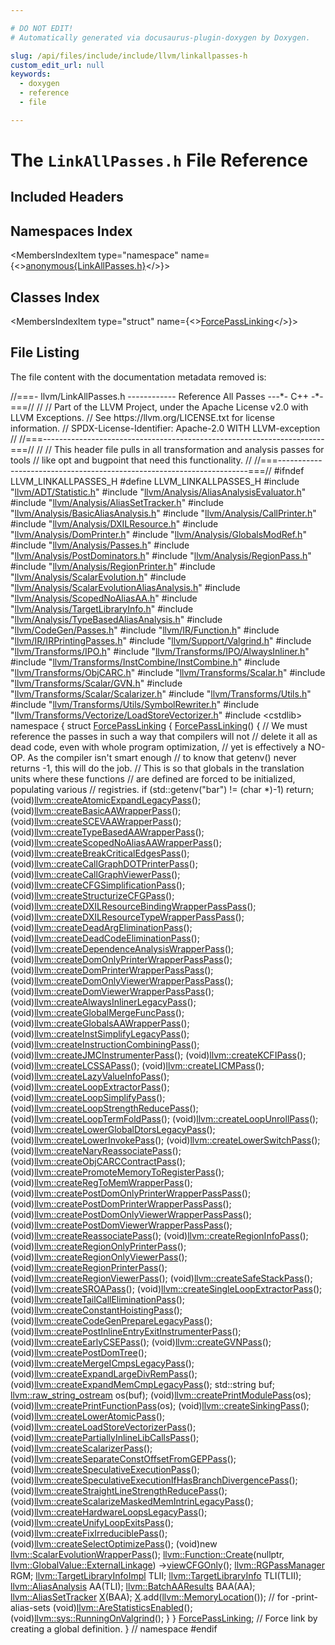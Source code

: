 ```yaml
---

# DO NOT EDIT!
# Automatically generated via docusaurus-plugin-doxygen by Doxygen.

slug: /api/files/include/include/llvm/linkallpasses-h
custom_edit_url: null
keywords:
  - doxygen
  - reference
  - file

---
```





# The `LinkAllPasses.h` File Reference

<DoxygenPage pluginConfig={pluginConfig}>



## Included Headers

<IncludesList>
<IncludesListItem
  filePath="llvm/ADT/Statistic.h"
  permalink="/docs/api/files/include/include/llvm/include/llvm/adt/statistic-h"
  isLocal="true" />
<IncludesListItem
  filePath="llvm/Analysis/AliasAnalysisEvaluator.h"
  permalink="/docs/api/files/include/include/llvm/include/llvm/analysis/aliasanalysisevaluator-h"
  isLocal="true" />
<IncludesListItem
  filePath="llvm/Analysis/AliasSetTracker.h"
  permalink="/docs/api/files/include/include/llvm/include/llvm/analysis/aliassettracker-h"
  isLocal="true" />
<IncludesListItem
  filePath="llvm/Analysis/BasicAliasAnalysis.h"
  permalink="/docs/api/files/include/include/llvm/include/llvm/analysis/basicaliasanalysis-h"
  isLocal="true" />
<IncludesListItem
  filePath="llvm/Analysis/CallPrinter.h"
  permalink="/docs/api/files/include/include/llvm/include/llvm/analysis/callprinter-h"
  isLocal="true" />
<IncludesListItem
  filePath="llvm/Analysis/DXILResource.h"
  permalink="/docs/api/files/include/include/llvm/include/llvm/analysis/dxilresource-h"
  isLocal="true" />
<IncludesListItem
  filePath="llvm/Analysis/DomPrinter.h"
  permalink="/docs/api/files/include/include/llvm/include/llvm/analysis/domprinter-h"
  isLocal="true" />
<IncludesListItem
  filePath="llvm/Analysis/GlobalsModRef.h"
  permalink="/docs/api/files/include/include/llvm/include/llvm/analysis/globalsmodref-h"
  isLocal="true" />
<IncludesListItem
  filePath="llvm/Analysis/Passes.h"
  permalink="/docs/api/files/include/include/llvm/include/llvm/analysis/passes-h"
  isLocal="true" />
<IncludesListItem
  filePath="llvm/Analysis/PostDominators.h"
  permalink="/docs/api/files/include/include/llvm/include/llvm/analysis/postdominators-h"
  isLocal="true" />
<IncludesListItem
  filePath="llvm/Analysis/RegionPass.h"
  permalink="/docs/api/files/include/include/llvm/include/llvm/analysis/regionpass-h"
  isLocal="true" />
<IncludesListItem
  filePath="llvm/Analysis/RegionPrinter.h"
  permalink="/docs/api/files/include/include/llvm/include/llvm/analysis/regionprinter-h"
  isLocal="true" />
<IncludesListItem
  filePath="llvm/Analysis/ScalarEvolution.h"
  permalink="/docs/api/files/include/include/llvm/include/llvm/analysis/scalarevolution-h"
  isLocal="true" />
<IncludesListItem
  filePath="llvm/Analysis/ScalarEvolutionAliasAnalysis.h"
  permalink="/docs/api/files/include/include/llvm/include/llvm/analysis/scalarevolutionaliasanalysis-h"
  isLocal="true" />
<IncludesListItem
  filePath="llvm/Analysis/ScopedNoAliasAA.h"
  permalink="/docs/api/files/include/include/llvm/include/llvm/analysis/scopednoaliasaa-h"
  isLocal="true" />
<IncludesListItem
  filePath="llvm/Analysis/TargetLibraryInfo.h"
  permalink="/docs/api/files/include/include/llvm/include/llvm/analysis/targetlibraryinfo-h"
  isLocal="true" />
<IncludesListItem
  filePath="llvm/Analysis/TypeBasedAliasAnalysis.h"
  permalink="/docs/api/files/include/include/llvm/include/llvm/analysis/typebasedaliasanalysis-h"
  isLocal="true" />
<IncludesListItem
  filePath="llvm/CodeGen/Passes.h"
  permalink="/docs/api/files/include/include/llvm/include/llvm/codegen/passes-h"
  isLocal="true" />
<IncludesListItem
  filePath="llvm/IR/Function.h"
  permalink="/docs/api/files/include/include/llvm/include/llvm/ir/function-h"
  isLocal="true" />
<IncludesListItem
  filePath="llvm/IR/IRPrintingPasses.h"
  permalink="/docs/api/files/include/include/llvm/include/llvm/ir/irprintingpasses-h"
  isLocal="true" />
<IncludesListItem
  filePath="llvm/Support/Valgrind.h"
  permalink="/docs/api/files/include/include/llvm/include/llvm/support/valgrind-h"
  isLocal="true" />
<IncludesListItem
  filePath="llvm/Transforms/IPO.h"
  permalink="/docs/api/files/include/include/llvm/include/llvm/transforms/ipo-h"
  isLocal="true" />
<IncludesListItem
  filePath="llvm/Transforms/IPO/AlwaysInliner.h"
  permalink="/docs/api/files/include/include/llvm/include/llvm/transforms/include/llvm/transforms/ipo/alwaysinliner-h"
  isLocal="true" />
<IncludesListItem
  filePath="llvm/Transforms/InstCombine/InstCombine.h"
  permalink="/docs/api/files/include/include/llvm/include/llvm/transforms/include/llvm/transforms/instcombine/instcombine-h"
  isLocal="true" />
<IncludesListItem
  filePath="llvm/Transforms/ObjCARC.h"
  permalink="/docs/api/files/include/include/llvm/include/llvm/transforms/objcarc-h"
  isLocal="true" />
<IncludesListItem
  filePath="llvm/Transforms/Scalar.h"
  permalink="/docs/api/files/include/include/llvm/include/llvm/transforms/scalar-h"
  isLocal="true" />
<IncludesListItem
  filePath="llvm/Transforms/Scalar/GVN.h"
  permalink="/docs/api/files/include/include/llvm/include/llvm/transforms/include/llvm/transforms/scalar/gvn-h"
  isLocal="true" />
<IncludesListItem
  filePath="llvm/Transforms/Scalar/Scalarizer.h"
  permalink="/docs/api/files/include/include/llvm/include/llvm/transforms/include/llvm/transforms/scalar/scalarizer-h"
  isLocal="true" />
<IncludesListItem
  filePath="llvm/Transforms/Utils.h"
  permalink="/docs/api/files/include/include/llvm/include/llvm/transforms/utils-h"
  isLocal="true" />
<IncludesListItem
  filePath="llvm/Transforms/Utils/SymbolRewriter.h"
  permalink="/docs/api/files/include/include/llvm/include/llvm/transforms/include/llvm/transforms/utils/symbolrewriter-h"
  isLocal="true" />
<IncludesListItem
  filePath="llvm/Transforms/Vectorize/LoadStoreVectorizer.h"
  permalink="/docs/api/files/include/include/llvm/include/llvm/transforms/include/llvm/transforms/vectorize/loadstorevectorizer-h"
  isLocal="true" />
<IncludesListItem
  filePath="cstdlib"
  permalink=""
  isLocal="false" />
</IncludesList>

## Namespaces Index

<MembersIndex>

<MembersIndexItem
  type="namespace"
  name={<><a href="/docs/api/namespaces/anonymous-linkallpasses-h-">anonymous&#123;LinkAllPasses.h&#125;</a></>}>
</MembersIndexItem>

</MembersIndex>

## Classes Index

<MembersIndex>

<MembersIndexItem
  type="struct"
  name={<><a href="/docs/api/structs/anonymous-namespace-linkallpasses-h-/forcepasslinking">ForcePassLinking</a></>}>
</MembersIndexItem>

</MembersIndex>


## File Listing

The file content with the documentation metadata removed is:

<ProgramListing>

<Link id="l00001" /><CodeLine lineNumber="1"><span class="doxyHighlightComment">//===- llvm/LinkAllPasses.h ------------ Reference All Passes ---&#42;- C++ -&#42;-===//</span></CodeLine>
<Link id="l00002" /><CodeLine lineNumber="2"><span class="doxyHighlightComment">//</span></CodeLine>
<Link id="l00003" /><CodeLine lineNumber="3"><span class="doxyHighlightComment">// Part of the LLVM Project, under the Apache License v2.0 with LLVM Exceptions.</span></CodeLine>
<Link id="l00004" /><CodeLine lineNumber="4"><span class="doxyHighlightComment">// See https://llvm.org/LICENSE.txt for license information.</span></CodeLine>
<Link id="l00005" /><CodeLine lineNumber="5"><span class="doxyHighlightComment">// SPDX-License-Identifier: Apache-2.0 WITH LLVM-exception</span></CodeLine>
<Link id="l00006" /><CodeLine lineNumber="6"><span class="doxyHighlightComment">//</span></CodeLine>
<Link id="l00007" /><CodeLine lineNumber="7"><span class="doxyHighlightComment">//===----------------------------------------------------------------------===//</span></CodeLine>
<Link id="l00008" /><CodeLine lineNumber="8"><span class="doxyHighlightComment">//</span></CodeLine>
<Link id="l00009" /><CodeLine lineNumber="9"><span class="doxyHighlightComment">// This header file pulls in all transformation and analysis passes for tools</span></CodeLine>
<Link id="l00010" /><CodeLine lineNumber="10"><span class="doxyHighlightComment">// like opt and bugpoint that need this functionality.</span></CodeLine>
<Link id="l00011" /><CodeLine lineNumber="11"><span class="doxyHighlightComment">//</span></CodeLine>
<Link id="l00012" /><CodeLine lineNumber="12"><span class="doxyHighlightComment">//===----------------------------------------------------------------------===//</span></CodeLine>
<Link id="l00013" /><CodeLine lineNumber="13"></CodeLine>
<Link id="l00014" /><CodeLine lineNumber="14"><span class="doxyHighlightPreprocessor">#ifndef LLVM&#95;LINKALLPASSES&#95;H</span></CodeLine>
<Link id="l00015" /><CodeLine lineNumber="15"><span class="doxyHighlightPreprocessor">#define LLVM&#95;LINKALLPASSES&#95;H</span></CodeLine>
<Link id="l00016" /><CodeLine lineNumber="16"></CodeLine>
<Link id="l00017" /><CodeLine lineNumber="17"><span class="doxyHighlightPreprocessor">#include &quot;<a href="/docs/api/files/include/include/llvm/include/llvm/adt/statistic-h">llvm/ADT/Statistic.h</a>&quot;</span></CodeLine>
<Link id="l00018" /><CodeLine lineNumber="18"><span class="doxyHighlightPreprocessor">#include &quot;<a href="/docs/api/files/include/include/llvm/include/llvm/analysis/aliasanalysisevaluator-h">llvm/Analysis/AliasAnalysisEvaluator.h</a>&quot;</span></CodeLine>
<Link id="l00019" /><CodeLine lineNumber="19"><span class="doxyHighlightPreprocessor">#include &quot;<a href="/docs/api/files/include/include/llvm/include/llvm/analysis/aliassettracker-h">llvm/Analysis/AliasSetTracker.h</a>&quot;</span></CodeLine>
<Link id="l00020" /><CodeLine lineNumber="20"><span class="doxyHighlightPreprocessor">#include &quot;<a href="/docs/api/files/include/include/llvm/include/llvm/analysis/basicaliasanalysis-h">llvm/Analysis/BasicAliasAnalysis.h</a>&quot;</span></CodeLine>
<Link id="l00021" /><CodeLine lineNumber="21"><span class="doxyHighlightPreprocessor">#include &quot;<a href="/docs/api/files/include/include/llvm/include/llvm/analysis/callprinter-h">llvm/Analysis/CallPrinter.h</a>&quot;</span></CodeLine>
<Link id="l00022" /><CodeLine lineNumber="22"><span class="doxyHighlightPreprocessor">#include &quot;<a href="/docs/api/files/include/include/llvm/include/llvm/analysis/dxilresource-h">llvm/Analysis/DXILResource.h</a>&quot;</span></CodeLine>
<Link id="l00023" /><CodeLine lineNumber="23"><span class="doxyHighlightPreprocessor">#include &quot;<a href="/docs/api/files/include/include/llvm/include/llvm/analysis/domprinter-h">llvm/Analysis/DomPrinter.h</a>&quot;</span></CodeLine>
<Link id="l00024" /><CodeLine lineNumber="24"><span class="doxyHighlightPreprocessor">#include &quot;<a href="/docs/api/files/include/include/llvm/include/llvm/analysis/globalsmodref-h">llvm/Analysis/GlobalsModRef.h</a>&quot;</span></CodeLine>
<Link id="l00025" /><CodeLine lineNumber="25"><span class="doxyHighlightPreprocessor">#include &quot;<a href="/docs/api/files/include/include/llvm/include/llvm/analysis/passes-h">llvm/Analysis/Passes.h</a>&quot;</span></CodeLine>
<Link id="l00026" /><CodeLine lineNumber="26"><span class="doxyHighlightPreprocessor">#include &quot;<a href="/docs/api/files/include/include/llvm/include/llvm/analysis/postdominators-h">llvm/Analysis/PostDominators.h</a>&quot;</span></CodeLine>
<Link id="l00027" /><CodeLine lineNumber="27"><span class="doxyHighlightPreprocessor">#include &quot;<a href="/docs/api/files/include/include/llvm/include/llvm/analysis/regionpass-h">llvm/Analysis/RegionPass.h</a>&quot;</span></CodeLine>
<Link id="l00028" /><CodeLine lineNumber="28"><span class="doxyHighlightPreprocessor">#include &quot;<a href="/docs/api/files/include/include/llvm/include/llvm/analysis/regionprinter-h">llvm/Analysis/RegionPrinter.h</a>&quot;</span></CodeLine>
<Link id="l00029" /><CodeLine lineNumber="29"><span class="doxyHighlightPreprocessor">#include &quot;<a href="/docs/api/files/include/include/llvm/include/llvm/analysis/scalarevolution-h">llvm/Analysis/ScalarEvolution.h</a>&quot;</span></CodeLine>
<Link id="l00030" /><CodeLine lineNumber="30"><span class="doxyHighlightPreprocessor">#include &quot;<a href="/docs/api/files/include/include/llvm/include/llvm/analysis/scalarevolutionaliasanalysis-h">llvm/Analysis/ScalarEvolutionAliasAnalysis.h</a>&quot;</span></CodeLine>
<Link id="l00031" /><CodeLine lineNumber="31"><span class="doxyHighlightPreprocessor">#include &quot;<a href="/docs/api/files/include/include/llvm/include/llvm/analysis/scopednoaliasaa-h">llvm/Analysis/ScopedNoAliasAA.h</a>&quot;</span></CodeLine>
<Link id="l00032" /><CodeLine lineNumber="32"><span class="doxyHighlightPreprocessor">#include &quot;<a href="/docs/api/files/include/include/llvm/include/llvm/analysis/targetlibraryinfo-h">llvm/Analysis/TargetLibraryInfo.h</a>&quot;</span></CodeLine>
<Link id="l00033" /><CodeLine lineNumber="33"><span class="doxyHighlightPreprocessor">#include &quot;<a href="/docs/api/files/include/include/llvm/include/llvm/analysis/typebasedaliasanalysis-h">llvm/Analysis/TypeBasedAliasAnalysis.h</a>&quot;</span></CodeLine>
<Link id="l00034" /><CodeLine lineNumber="34"><span class="doxyHighlightPreprocessor">#include &quot;<a href="/docs/api/files/include/include/llvm/include/llvm/codegen/passes-h">llvm/CodeGen/Passes.h</a>&quot;</span></CodeLine>
<Link id="l00035" /><CodeLine lineNumber="35"><span class="doxyHighlightPreprocessor">#include &quot;<a href="/docs/api/files/include/include/llvm/include/llvm/ir/function-h">llvm/IR/Function.h</a>&quot;</span></CodeLine>
<Link id="l00036" /><CodeLine lineNumber="36"><span class="doxyHighlightPreprocessor">#include &quot;<a href="/docs/api/files/include/include/llvm/include/llvm/ir/irprintingpasses-h">llvm/IR/IRPrintingPasses.h</a>&quot;</span></CodeLine>
<Link id="l00037" /><CodeLine lineNumber="37"><span class="doxyHighlightPreprocessor">#include &quot;<a href="/docs/api/files/include/include/llvm/include/llvm/support/valgrind-h">llvm/Support/Valgrind.h</a>&quot;</span></CodeLine>
<Link id="l00038" /><CodeLine lineNumber="38"><span class="doxyHighlightPreprocessor">#include &quot;<a href="/docs/api/files/include/include/llvm/include/llvm/transforms/ipo-h">llvm/Transforms/IPO.h</a>&quot;</span></CodeLine>
<Link id="l00039" /><CodeLine lineNumber="39"><span class="doxyHighlightPreprocessor">#include &quot;<a href="/docs/api/files/include/include/llvm/include/llvm/transforms/include/llvm/transforms/ipo/alwaysinliner-h">llvm/Transforms/IPO/AlwaysInliner.h</a>&quot;</span></CodeLine>
<Link id="l00040" /><CodeLine lineNumber="40"><span class="doxyHighlightPreprocessor">#include &quot;<a href="/docs/api/files/include/include/llvm/include/llvm/transforms/include/llvm/transforms/instcombine/instcombine-h">llvm/Transforms/InstCombine/InstCombine.h</a>&quot;</span></CodeLine>
<Link id="l00041" /><CodeLine lineNumber="41"><span class="doxyHighlightPreprocessor">#include &quot;<a href="/docs/api/files/include/include/llvm/include/llvm/transforms/objcarc-h">llvm/Transforms/ObjCARC.h</a>&quot;</span></CodeLine>
<Link id="l00042" /><CodeLine lineNumber="42"><span class="doxyHighlightPreprocessor">#include &quot;<a href="/docs/api/files/include/include/llvm/include/llvm/transforms/scalar-h">llvm/Transforms/Scalar.h</a>&quot;</span></CodeLine>
<Link id="l00043" /><CodeLine lineNumber="43"><span class="doxyHighlightPreprocessor">#include &quot;<a href="/docs/api/files/include/include/llvm/include/llvm/transforms/include/llvm/transforms/scalar/gvn-h">llvm/Transforms/Scalar/GVN.h</a>&quot;</span></CodeLine>
<Link id="l00044" /><CodeLine lineNumber="44"><span class="doxyHighlightPreprocessor">#include &quot;<a href="/docs/api/files/include/include/llvm/include/llvm/transforms/include/llvm/transforms/scalar/scalarizer-h">llvm/Transforms/Scalar/Scalarizer.h</a>&quot;</span></CodeLine>
<Link id="l00045" /><CodeLine lineNumber="45"><span class="doxyHighlightPreprocessor">#include &quot;<a href="/docs/api/files/include/include/llvm/include/llvm/transforms/utils-h">llvm/Transforms/Utils.h</a>&quot;</span></CodeLine>
<Link id="l00046" /><CodeLine lineNumber="46"><span class="doxyHighlightPreprocessor">#include &quot;<a href="/docs/api/files/include/include/llvm/include/llvm/transforms/include/llvm/transforms/utils/symbolrewriter-h">llvm/Transforms/Utils/SymbolRewriter.h</a>&quot;</span></CodeLine>
<Link id="l00047" /><CodeLine lineNumber="47"><span class="doxyHighlightPreprocessor">#include &quot;<a href="/docs/api/files/include/include/llvm/include/llvm/transforms/include/llvm/transforms/vectorize/loadstorevectorizer-h">llvm/Transforms/Vectorize/LoadStoreVectorizer.h</a>&quot;</span></CodeLine>
<Link id="l00048" /><CodeLine lineNumber="48"><span class="doxyHighlightPreprocessor">#include &lt;cstdlib&gt;</span></CodeLine>
<Link id="l00049" /><CodeLine lineNumber="49"></CodeLine>
<Link id="l00050" /><CodeLine lineNumber="50" lineLink="/docs/api/namespaces/anonymous-linkallpasses-h-"><span class="doxyHighlightKeyword">namespace </span><span class="doxyHighlight">&#123;</span></CodeLine>
<Link id="l00051" /><CodeLine lineNumber="51" lineLink="/docs/api/structs/anonymous-namespace-linkallpasses-h-/forcepasslinking"><span class="doxyHighlightKeyword">struct </span><span class="doxyHighlight"><a href="/docs/api/structs/anonymous-namespace-linkallpasses-h-/forcepasslinking/#aca44adfcab3498802a1f54c6c5e42086">ForcePassLinking</a> &#123;</span></CodeLine>
<Link id="l00052" /><CodeLine lineNumber="52" lineLink="/docs/api/structs/anonymous-namespace-linkallpasses-h-/forcepasslinking/#aca44adfcab3498802a1f54c6c5e42086"><span class="doxyHighlight">  <a href="/docs/api/structs/anonymous-namespace-linkallpasses-h-/forcepasslinking/#aca44adfcab3498802a1f54c6c5e42086">ForcePassLinking</a>() &#123;</span></CodeLine>
<Link id="l00053" /><CodeLine lineNumber="53"><span class="doxyHighlight">    </span><span class="doxyHighlightComment">// We must reference the passes in such a way that compilers will not</span></CodeLine>
<Link id="l00054" /><CodeLine lineNumber="54"><span class="doxyHighlight">    </span><span class="doxyHighlightComment">// delete it all as dead code, even with whole program optimization,</span></CodeLine>
<Link id="l00055" /><CodeLine lineNumber="55"><span class="doxyHighlight">    </span><span class="doxyHighlightComment">// yet is effectively a NO-OP. As the compiler isn&#39;t smart enough</span></CodeLine>
<Link id="l00056" /><CodeLine lineNumber="56"><span class="doxyHighlight">    </span><span class="doxyHighlightComment">// to know that getenv() never returns -1, this will do the job.</span></CodeLine>
<Link id="l00057" /><CodeLine lineNumber="57"><span class="doxyHighlight">    </span><span class="doxyHighlightComment">// This is so that globals in the translation units where these functions</span></CodeLine>
<Link id="l00058" /><CodeLine lineNumber="58"><span class="doxyHighlight">    </span><span class="doxyHighlightComment">// are defined are forced to be initialized, populating various</span></CodeLine>
<Link id="l00059" /><CodeLine lineNumber="59"><span class="doxyHighlight">    </span><span class="doxyHighlightComment">// registries.</span></CodeLine>
<Link id="l00060" /><CodeLine lineNumber="60"><span class="doxyHighlight">    </span><span class="doxyHighlightKeywordFlow">if</span><span class="doxyHighlight"> (std::getenv(</span><span class="doxyHighlightStringLiteral">&quot;bar&quot;</span><span class="doxyHighlight">) != (</span><span class="doxyHighlightKeywordType">char</span><span class="doxyHighlight"> &#42;)-1)</span></CodeLine>
<Link id="l00061" /><CodeLine lineNumber="61"><span class="doxyHighlight">      </span><span class="doxyHighlightKeywordFlow">return</span><span class="doxyHighlight">;</span></CodeLine>
<Link id="l00062" /><CodeLine lineNumber="62"></CodeLine>
<Link id="l00063" /><CodeLine lineNumber="63"><span class="doxyHighlight">    (void)<a href="/docs/api/namespaces/llvm/#adebabb5e491a19ce4466a326d41641e0">llvm::createAtomicExpandLegacyPass</a>();</span></CodeLine>
<Link id="l00064" /><CodeLine lineNumber="64"><span class="doxyHighlight">    (void)<a href="/docs/api/namespaces/llvm/#a8ac0dc169cece30cf84ec09d95236348">llvm::createBasicAAWrapperPass</a>();</span></CodeLine>
<Link id="l00065" /><CodeLine lineNumber="65"><span class="doxyHighlight">    (void)<a href="/docs/api/namespaces/llvm/#a3b19789ad98a02179d0a0acf82cf6ccf">llvm::createSCEVAAWrapperPass</a>();</span></CodeLine>
<Link id="l00066" /><CodeLine lineNumber="66"><span class="doxyHighlight">    (void)<a href="/docs/api/namespaces/llvm/#aa94cfa764a88e41945fd03a252741cd3">llvm::createTypeBasedAAWrapperPass</a>();</span></CodeLine>
<Link id="l00067" /><CodeLine lineNumber="67"><span class="doxyHighlight">    (void)<a href="/docs/api/namespaces/llvm/#a6f547c74498ba5b3197c7d7f6785c80c">llvm::createScopedNoAliasAAWrapperPass</a>();</span></CodeLine>
<Link id="l00068" /><CodeLine lineNumber="68"><span class="doxyHighlight">    (void)<a href="/docs/api/namespaces/llvm/#adf739c5fbb455d7081795a0d48aca215">llvm::createBreakCriticalEdgesPass</a>();</span></CodeLine>
<Link id="l00069" /><CodeLine lineNumber="69"><span class="doxyHighlight">    (void)<a href="/docs/api/namespaces/llvm/#a071f5bb94f68cfb2f2ebaa1cb9c5dac5">llvm::createCallGraphDOTPrinterPass</a>();</span></CodeLine>
<Link id="l00070" /><CodeLine lineNumber="70"><span class="doxyHighlight">    (void)<a href="/docs/api/namespaces/llvm/#a6e52e6bfac1b18bf34d27cb19a1c4ce6">llvm::createCallGraphViewerPass</a>();</span></CodeLine>
<Link id="l00071" /><CodeLine lineNumber="71"><span class="doxyHighlight">    (void)<a href="/docs/api/namespaces/llvm/#a08b0db116677d9d685f7a07e73a914af">llvm::createCFGSimplificationPass</a>();</span></CodeLine>
<Link id="l00072" /><CodeLine lineNumber="72"><span class="doxyHighlight">    (void)<a href="/docs/api/namespaces/llvm/#a4fb815c8f9920e07c3ab6bfc0e144658">llvm::createStructurizeCFGPass</a>();</span></CodeLine>
<Link id="l00073" /><CodeLine lineNumber="73"><span class="doxyHighlight">    (void)<a href="/docs/api/namespaces/llvm/#afa5839a07a5aec67d7d654bb61bd4291">llvm::createDXILResourceBindingWrapperPassPass</a>();</span></CodeLine>
<Link id="l00074" /><CodeLine lineNumber="74"><span class="doxyHighlight">    (void)<a href="/docs/api/namespaces/llvm/#a3a8049312d6446f444f9c92a54b84e89">llvm::createDXILResourceTypeWrapperPassPass</a>();</span></CodeLine>
<Link id="l00075" /><CodeLine lineNumber="75"><span class="doxyHighlight">    (void)<a href="/docs/api/namespaces/llvm/#a1bb2827b76efbc900d2b5e2bd5a5487b">llvm::createDeadArgEliminationPass</a>();</span></CodeLine>
<Link id="l00076" /><CodeLine lineNumber="76"><span class="doxyHighlight">    (void)<a href="/docs/api/namespaces/llvm/#a2b274400ee4dddce0e8c2e3056fcef20">llvm::createDeadCodeEliminationPass</a>();</span></CodeLine>
<Link id="l00077" /><CodeLine lineNumber="77"><span class="doxyHighlight">    (void)<a href="/docs/api/namespaces/llvm/#af8d583b37a26b9534f4fce0ecc25f981">llvm::createDependenceAnalysisWrapperPass</a>();</span></CodeLine>
<Link id="l00078" /><CodeLine lineNumber="78"><span class="doxyHighlight">    (void)<a href="/docs/api/namespaces/llvm/#a00522461a5f18d625af630afbed23677">llvm::createDomOnlyPrinterWrapperPassPass</a>();</span></CodeLine>
<Link id="l00079" /><CodeLine lineNumber="79"><span class="doxyHighlight">    (void)<a href="/docs/api/namespaces/llvm/#ae6d8e6a6d9e45f2d0a9ba52c7425dc10">llvm::createDomPrinterWrapperPassPass</a>();</span></CodeLine>
<Link id="l00080" /><CodeLine lineNumber="80"><span class="doxyHighlight">    (void)<a href="/docs/api/namespaces/llvm/#ab09c9f4fcc6a6b9330eb2469346a8293">llvm::createDomOnlyViewerWrapperPassPass</a>();</span></CodeLine>
<Link id="l00081" /><CodeLine lineNumber="81"><span class="doxyHighlight">    (void)<a href="/docs/api/namespaces/llvm/#aeb235fe0ae436d602c3ea0a20c04485f">llvm::createDomViewerWrapperPassPass</a>();</span></CodeLine>
<Link id="l00082" /><CodeLine lineNumber="82"><span class="doxyHighlight">    (void)<a href="/docs/api/namespaces/llvm/#a94d3df6f4a85e6d7f734d1ea79c6f549">llvm::createAlwaysInlinerLegacyPass</a>();</span></CodeLine>
<Link id="l00083" /><CodeLine lineNumber="83"><span class="doxyHighlight">    (void)<a href="/docs/api/namespaces/llvm/#a1db87a3c60c3702169b5423983a6ffee">llvm::createGlobalMergeFuncPass</a>();</span></CodeLine>
<Link id="l00084" /><CodeLine lineNumber="84"><span class="doxyHighlight">    (void)<a href="/docs/api/namespaces/llvm/#a6bb9bb3d65eb0c69741a0caf0a581228">llvm::createGlobalsAAWrapperPass</a>();</span></CodeLine>
<Link id="l00085" /><CodeLine lineNumber="85"><span class="doxyHighlight">    (void)<a href="/docs/api/namespaces/llvm/#afb65f938406d0b71e233fa1a0d343838">llvm::createInstSimplifyLegacyPass</a>();</span></CodeLine>
<Link id="l00086" /><CodeLine lineNumber="86"><span class="doxyHighlight">    (void)<a href="/docs/api/namespaces/llvm/#a195c85317ba5f5262812d33289c7a2b3">llvm::createInstructionCombiningPass</a>();</span></CodeLine>
<Link id="l00087" /><CodeLine lineNumber="87"><span class="doxyHighlight">    (void)<a href="/docs/api/namespaces/llvm/#a5ff6249a4edaaa88c875acff3e8a44ff">llvm::createJMCInstrumenterPass</a>();</span></CodeLine>
<Link id="l00088" /><CodeLine lineNumber="88"><span class="doxyHighlight">    (void)<a href="/docs/api/namespaces/llvm/#a7647f86ce7db39f6024e16d41a1650ed">llvm::createKCFIPass</a>();</span></CodeLine>
<Link id="l00089" /><CodeLine lineNumber="89"><span class="doxyHighlight">    (void)<a href="/docs/api/namespaces/llvm/#a0e50ae453760e391510b61c73a9c9a59">llvm::createLCSSAPass</a>();</span></CodeLine>
<Link id="l00090" /><CodeLine lineNumber="90"><span class="doxyHighlight">    (void)<a href="/docs/api/namespaces/llvm/#a52fe42f45635485443c10aa9de4e7825">llvm::createLICMPass</a>();</span></CodeLine>
<Link id="l00091" /><CodeLine lineNumber="91"><span class="doxyHighlight">    (void)<a href="/docs/api/namespaces/llvm/#a58e4f6b6501f820ea77f199db3c4a8f7">llvm::createLazyValueInfoPass</a>();</span></CodeLine>
<Link id="l00092" /><CodeLine lineNumber="92"><span class="doxyHighlight">    (void)<a href="/docs/api/namespaces/llvm/#a7e40163bd082d49b8c375b3b4dde1e5f">llvm::createLoopExtractorPass</a>();</span></CodeLine>
<Link id="l00093" /><CodeLine lineNumber="93"><span class="doxyHighlight">    (void)<a href="/docs/api/namespaces/llvm/#aeb7682c55116e253e95fcd05564a3c3b">llvm::createLoopSimplifyPass</a>();</span></CodeLine>
<Link id="l00094" /><CodeLine lineNumber="94"><span class="doxyHighlight">    (void)<a href="/docs/api/namespaces/llvm/#ab5e38bfb20e37867b8f1c51c75a38a0a">llvm::createLoopStrengthReducePass</a>();</span></CodeLine>
<Link id="l00095" /><CodeLine lineNumber="95"><span class="doxyHighlight">    (void)<a href="/docs/api/namespaces/llvm/#a4cef8b6434346ea581298e723cf81d76">llvm::createLoopTermFoldPass</a>();</span></CodeLine>
<Link id="l00096" /><CodeLine lineNumber="96"><span class="doxyHighlight">    (void)<a href="/docs/api/namespaces/llvm/#a5661ae57c57732f7f570b4a03f241e33">llvm::createLoopUnrollPass</a>();</span></CodeLine>
<Link id="l00097" /><CodeLine lineNumber="97"><span class="doxyHighlight">    (void)<a href="/docs/api/namespaces/llvm/#a72bec3f3cf93a5fed57e2de639a2c58e">llvm::createLowerGlobalDtorsLegacyPass</a>();</span></CodeLine>
<Link id="l00098" /><CodeLine lineNumber="98"><span class="doxyHighlight">    (void)<a href="/docs/api/namespaces/llvm/#a73866a00fb633fea123b83d0dec2c073">llvm::createLowerInvokePass</a>();</span></CodeLine>
<Link id="l00099" /><CodeLine lineNumber="99"><span class="doxyHighlight">    (void)<a href="/docs/api/namespaces/llvm/#aca2878b6eed339f5ef7c6b983849f405">llvm::createLowerSwitchPass</a>();</span></CodeLine>
<Link id="l00100" /><CodeLine lineNumber="100"><span class="doxyHighlight">    (void)<a href="/docs/api/namespaces/llvm/#a3cb6969a73ff0eafb38cd7a4eb892c2a">llvm::createNaryReassociatePass</a>();</span></CodeLine>
<Link id="l00101" /><CodeLine lineNumber="101"><span class="doxyHighlight">    (void)<a href="/docs/api/namespaces/llvm/#ae6a777d1d62e947be79a5614bb1b309f">llvm::createObjCARCContractPass</a>();</span></CodeLine>
<Link id="l00102" /><CodeLine lineNumber="102"><span class="doxyHighlight">    (void)<a href="/docs/api/namespaces/llvm/#a18287429a6a702fe387ac86d66d3ad26">llvm::createPromoteMemoryToRegisterPass</a>();</span></CodeLine>
<Link id="l00103" /><CodeLine lineNumber="103"><span class="doxyHighlight">    (void)<a href="/docs/api/namespaces/llvm/#a298985cd6a2cff3108156659a3d8e4e4">llvm::createRegToMemWrapperPass</a>();</span></CodeLine>
<Link id="l00104" /><CodeLine lineNumber="104"><span class="doxyHighlight">    (void)<a href="/docs/api/namespaces/llvm/#a4aa0e3701b0db8fe99d8f275c10dc741">llvm::createPostDomOnlyPrinterWrapperPassPass</a>();</span></CodeLine>
<Link id="l00105" /><CodeLine lineNumber="105"><span class="doxyHighlight">    (void)<a href="/docs/api/namespaces/llvm/#ae2531a5dd3e2e3b08eb0cbcf9a583568">llvm::createPostDomPrinterWrapperPassPass</a>();</span></CodeLine>
<Link id="l00106" /><CodeLine lineNumber="106"><span class="doxyHighlight">    (void)<a href="/docs/api/namespaces/llvm/#a089bf36f77bcddd6884383efc338925f">llvm::createPostDomOnlyViewerWrapperPassPass</a>();</span></CodeLine>
<Link id="l00107" /><CodeLine lineNumber="107"><span class="doxyHighlight">    (void)<a href="/docs/api/namespaces/llvm/#a36e614872fcd8e87acb560c857ee0167">llvm::createPostDomViewerWrapperPassPass</a>();</span></CodeLine>
<Link id="l00108" /><CodeLine lineNumber="108"><span class="doxyHighlight">    (void)<a href="/docs/api/namespaces/llvm/#a579c8ca0c523fd80ab3592d0228f35f1">llvm::createReassociatePass</a>();</span></CodeLine>
<Link id="l00109" /><CodeLine lineNumber="109"><span class="doxyHighlight">    (void)<a href="/docs/api/namespaces/llvm/#ae484541dc13dfa280e2271f964b27b72">llvm::createRegionInfoPass</a>();</span></CodeLine>
<Link id="l00110" /><CodeLine lineNumber="110"><span class="doxyHighlight">    (void)<a href="/docs/api/namespaces/llvm/#a7b99714504527a671efdb2ad600ac696">llvm::createRegionOnlyPrinterPass</a>();</span></CodeLine>
<Link id="l00111" /><CodeLine lineNumber="111"><span class="doxyHighlight">    (void)<a href="/docs/api/namespaces/llvm/#a0e90307c16b96689e0ce9df189ae0f1e">llvm::createRegionOnlyViewerPass</a>();</span></CodeLine>
<Link id="l00112" /><CodeLine lineNumber="112"><span class="doxyHighlight">    (void)<a href="/docs/api/namespaces/llvm/#a2d99acd72bc7b7d009c237088560dc22">llvm::createRegionPrinterPass</a>();</span></CodeLine>
<Link id="l00113" /><CodeLine lineNumber="113"><span class="doxyHighlight">    (void)<a href="/docs/api/namespaces/llvm/#ad5b195a16aa13e1ec51c9e838be4d8f5">llvm::createRegionViewerPass</a>();</span></CodeLine>
<Link id="l00114" /><CodeLine lineNumber="114"><span class="doxyHighlight">    (void)<a href="/docs/api/namespaces/llvm/#a22a1f99d7420b03a81202ab5f472294b">llvm::createSafeStackPass</a>();</span></CodeLine>
<Link id="l00115" /><CodeLine lineNumber="115"><span class="doxyHighlight">    (void)<a href="/docs/api/namespaces/llvm/#ae7e42c560dd36ec85086cc1c43b61f56">llvm::createSROAPass</a>();</span></CodeLine>
<Link id="l00116" /><CodeLine lineNumber="116"><span class="doxyHighlight">    (void)<a href="/docs/api/namespaces/llvm/#a7e59712594721d4fcfea4ffe36e942d4">llvm::createSingleLoopExtractorPass</a>();</span></CodeLine>
<Link id="l00117" /><CodeLine lineNumber="117"><span class="doxyHighlight">    (void)<a href="/docs/api/namespaces/llvm/#a0ea2361bffa7838dd88ff68a438f1ecf">llvm::createTailCallEliminationPass</a>();</span></CodeLine>
<Link id="l00118" /><CodeLine lineNumber="118"><span class="doxyHighlight">    (void)<a href="/docs/api/namespaces/llvm/#a20cd404d5848ed2897115687638ad66c">llvm::createConstantHoistingPass</a>();</span></CodeLine>
<Link id="l00119" /><CodeLine lineNumber="119"><span class="doxyHighlight">    (void)<a href="/docs/api/namespaces/llvm/#a865ae563bea8062ebf0dcc035ccc2e82">llvm::createCodeGenPrepareLegacyPass</a>();</span></CodeLine>
<Link id="l00120" /><CodeLine lineNumber="120"><span class="doxyHighlight">    (void)<a href="/docs/api/namespaces/llvm/#a2fd509a7b8d02df5cd928c81270bf17d">llvm::createPostInlineEntryExitInstrumenterPass</a>();</span></CodeLine>
<Link id="l00121" /><CodeLine lineNumber="121"><span class="doxyHighlight">    (void)<a href="/docs/api/namespaces/llvm/#ae28159c054fa79ac71652e2bb0972082">llvm::createEarlyCSEPass</a>();</span></CodeLine>
<Link id="l00122" /><CodeLine lineNumber="122"><span class="doxyHighlight">    (void)<a href="/docs/api/namespaces/llvm/#aaa43409c7dab66be0480defab2d17687">llvm::createGVNPass</a>();</span></CodeLine>
<Link id="l00123" /><CodeLine lineNumber="123"><span class="doxyHighlight">    (void)<a href="/docs/api/namespaces/llvm/#a723149e8c2371cfbf50c437d9be13f7c">llvm::createPostDomTree</a>();</span></CodeLine>
<Link id="l00124" /><CodeLine lineNumber="124"><span class="doxyHighlight">    (void)<a href="/docs/api/namespaces/llvm/#aa081110964f157cbac7aae94385ef29b">llvm::createMergeICmpsLegacyPass</a>();</span></CodeLine>
<Link id="l00125" /><CodeLine lineNumber="125"><span class="doxyHighlight">    (void)<a href="/docs/api/namespaces/llvm/#a9e1e62a3b5e6f9b035c9b0c51cb57611">llvm::createExpandLargeDivRemPass</a>();</span></CodeLine>
<Link id="l00126" /><CodeLine lineNumber="126"><span class="doxyHighlight">    (void)<a href="/docs/api/namespaces/llvm/#a720b461a098860dc3d4091a56bc26462">llvm::createExpandMemCmpLegacyPass</a>();</span></CodeLine>
<Link id="l00127" /><CodeLine lineNumber="127"><span class="doxyHighlight">    std::string buf;</span></CodeLine>
<Link id="l00128" /><CodeLine lineNumber="128"><span class="doxyHighlight">    <a href="/docs/api/classes/llvm/raw-string-ostream">llvm::raw&#95;string&#95;ostream</a> os(buf);</span></CodeLine>
<Link id="l00129" /><CodeLine lineNumber="129"><span class="doxyHighlight">    (void)<a href="/docs/api/namespaces/llvm/#acc83e523c1969f39981f64d42a1ba18a">llvm::createPrintModulePass</a>(os);</span></CodeLine>
<Link id="l00130" /><CodeLine lineNumber="130"><span class="doxyHighlight">    (void)<a href="/docs/api/namespaces/llvm/#ae986bbb8ede3bbd935685f733a681e59">llvm::createPrintFunctionPass</a>(os);</span></CodeLine>
<Link id="l00131" /><CodeLine lineNumber="131"><span class="doxyHighlight">    (void)<a href="/docs/api/namespaces/llvm/#a701a74c44c000aec789c8e6e7fe064d6">llvm::createSinkingPass</a>();</span></CodeLine>
<Link id="l00132" /><CodeLine lineNumber="132"><span class="doxyHighlight">    (void)<a href="/docs/api/namespaces/llvm/#a89f041a48077d86d518b8a78c0aa093b">llvm::createLowerAtomicPass</a>();</span></CodeLine>
<Link id="l00133" /><CodeLine lineNumber="133"><span class="doxyHighlight">    (void)<a href="/docs/api/namespaces/llvm/#a17a97a755982d8fe4e03d09755f11af4">llvm::createLoadStoreVectorizerPass</a>();</span></CodeLine>
<Link id="l00134" /><CodeLine lineNumber="134"><span class="doxyHighlight">    (void)<a href="/docs/api/namespaces/llvm/#ad63e4573b9d9dbb985ace8dfa6ad65ec">llvm::createPartiallyInlineLibCallsPass</a>();</span></CodeLine>
<Link id="l00135" /><CodeLine lineNumber="135"><span class="doxyHighlight">    (void)<a href="/docs/api/namespaces/llvm/#ab89a78d687ee0188640f6034e17a4064">llvm::createScalarizerPass</a>();</span></CodeLine>
<Link id="l00136" /><CodeLine lineNumber="136"><span class="doxyHighlight">    (void)<a href="/docs/api/namespaces/llvm/#a9c0b23603da5cadac0b7602fae0dddc5">llvm::createSeparateConstOffsetFromGEPPass</a>();</span></CodeLine>
<Link id="l00137" /><CodeLine lineNumber="137"><span class="doxyHighlight">    (void)<a href="/docs/api/namespaces/llvm/#a7e39bf7339f0cec2c2a2977775fc9060">llvm::createSpeculativeExecutionPass</a>();</span></CodeLine>
<Link id="l00138" /><CodeLine lineNumber="138"><span class="doxyHighlight">    (void)<a href="/docs/api/namespaces/llvm/#a2da139631dd2ed0bd958ae56a04bb3dc">llvm::createSpeculativeExecutionIfHasBranchDivergencePass</a>();</span></CodeLine>
<Link id="l00139" /><CodeLine lineNumber="139"><span class="doxyHighlight">    (void)<a href="/docs/api/namespaces/llvm/#ae040857e54926714367245b71d69155f">llvm::createStraightLineStrengthReducePass</a>();</span></CodeLine>
<Link id="l00140" /><CodeLine lineNumber="140"><span class="doxyHighlight">    (void)<a href="/docs/api/namespaces/llvm/#a3ea9ab9b526cb142204344175bfb6068">llvm::createScalarizeMaskedMemIntrinLegacyPass</a>();</span></CodeLine>
<Link id="l00141" /><CodeLine lineNumber="141"><span class="doxyHighlight">    (void)<a href="/docs/api/namespaces/llvm/#af92db72db2a59a7ae0b1a313183271b3">llvm::createHardwareLoopsLegacyPass</a>();</span></CodeLine>
<Link id="l00142" /><CodeLine lineNumber="142"><span class="doxyHighlight">    (void)<a href="/docs/api/namespaces/llvm/#a83ea9f7cadfcfd7fd47bdc2e60496211">llvm::createUnifyLoopExitsPass</a>();</span></CodeLine>
<Link id="l00143" /><CodeLine lineNumber="143"><span class="doxyHighlight">    (void)<a href="/docs/api/namespaces/llvm/#a851f3205d9753afe31c59e28645a1084">llvm::createFixIrreduciblePass</a>();</span></CodeLine>
<Link id="l00144" /><CodeLine lineNumber="144"><span class="doxyHighlight">    (void)<a href="/docs/api/namespaces/llvm/#a2cedf757f360f8a9b439d7ff9dcdd981">llvm::createSelectOptimizePass</a>();</span></CodeLine>
<Link id="l00145" /><CodeLine lineNumber="145"></CodeLine>
<Link id="l00146" /><CodeLine lineNumber="146"><span class="doxyHighlight">    (void)</span><span class="doxyHighlightKeyword">new</span><span class="doxyHighlight"> <a href="/docs/api/classes/llvm/scalarevolutionwrapperpass">llvm::ScalarEvolutionWrapperPass</a>();</span></CodeLine>
<Link id="l00147" /><CodeLine lineNumber="147"><span class="doxyHighlight">    <a href="/docs/api/classes/llvm/function/#a05d7aedbbdc0fd24e8bc27edfe9c603f">llvm::Function::Create</a>(</span><span class="doxyHighlightKeyword">nullptr</span><span class="doxyHighlight">, <a href="/docs/api/classes/llvm/globalvalue/#aedfa75f0c85c4aa85b257f066fbea57ca6c93794d7b99cd433e96c53eadb15a6e">llvm::GlobalValue::ExternalLinkage</a>)</span></CodeLine>
<Link id="l00148" /><CodeLine lineNumber="148"><span class="doxyHighlight">        -&gt;<a href="/docs/api/classes/llvm/function/#ac597af7c6f9404366ebac258d2c90223">viewCFGOnly</a>();</span></CodeLine>
<Link id="l00149" /><CodeLine lineNumber="149"><span class="doxyHighlight">    <a href="/docs/api/classes/llvm/rgpassmanager">llvm::RGPassManager</a> RGM;</span></CodeLine>
<Link id="l00150" /><CodeLine lineNumber="150"><span class="doxyHighlight">    <a href="/docs/api/classes/llvm/targetlibraryinfoimpl">llvm::TargetLibraryInfoImpl</a> TLII;</span></CodeLine>
<Link id="l00151" /><CodeLine lineNumber="151"><span class="doxyHighlight">    <a href="/docs/api/classes/llvm/targetlibraryinfo">llvm::TargetLibraryInfo</a> TLI(TLII);</span></CodeLine>
<Link id="l00152" /><CodeLine lineNumber="152"><span class="doxyHighlight">    <a href="/docs/api/namespaces/llvm/#ae457f1cf451ed893666c4a384e58f8e5">llvm::AliasAnalysis</a> AA(TLI);</span></CodeLine>
<Link id="l00153" /><CodeLine lineNumber="153"><span class="doxyHighlight">    <a href="/docs/api/classes/llvm/batchaaresults">llvm::BatchAAResults</a> BAA(AA);</span></CodeLine>
<Link id="l00154" /><CodeLine lineNumber="154"><span class="doxyHighlight">    <a href="/docs/api/classes/llvm/aliassettracker">llvm::AliasSetTracker</a> <a href="/docs/api/files/lib/lib/tablegen/tablegenbackendskeleton-cpp/#ab60f28d7a141ac46ccc200176a1bca8b">X</a>(BAA);</span></CodeLine>
<Link id="l00155" /><CodeLine lineNumber="155"><span class="doxyHighlight">    <a href="/docs/api/files/lib/lib/tablegen/tablegenbackendskeleton-cpp/#ab60f28d7a141ac46ccc200176a1bca8b">X</a>.add(<a href="/docs/api/classes/llvm/memorylocation">llvm::MemoryLocation</a>()); </span><span class="doxyHighlightComment">// for -print-alias-sets</span></CodeLine>
<Link id="l00156" /><CodeLine lineNumber="156"><span class="doxyHighlight">    (void)<a href="/docs/api/namespaces/llvm/#a846137dc22b3b399b62f606698f3ed59">llvm::AreStatisticsEnabled</a>();</span></CodeLine>
<Link id="l00157" /><CodeLine lineNumber="157"><span class="doxyHighlight">    (void)<a href="/docs/api/namespaces/llvm/sys/#a7bb57f69c2fedb3c82da6acf5833449c">llvm::sys::RunningOnValgrind</a>();</span></CodeLine>
<Link id="l00158" /><CodeLine lineNumber="158"><span class="doxyHighlight">  &#125;</span></CodeLine>
<Link id="l00159" /><CodeLine lineNumber="159" lineLink="/docs/api/namespaces/anonymous-linkallpasses-h-/#a073021b374f2a91f41658f83d5bd2e6c"><span class="doxyHighlight">&#125; <a href="/docs/api/namespaces/anonymous-linkallpasses-h-/#a073021b374f2a91f41658f83d5bd2e6c">ForcePassLinking</a>; </span><span class="doxyHighlightComment">// Force link by creating a global definition.</span></CodeLine>
<Link id="l00160" /><CodeLine lineNumber="160"><span class="doxyHighlight">&#125; </span><span class="doxyHighlightComment">// namespace</span></CodeLine>
<Link id="l00161" /><CodeLine lineNumber="161"></CodeLine>
<Link id="l00162" /><CodeLine lineNumber="162"><span class="doxyHighlightPreprocessor">#endif</span></CodeLine>

</ProgramListing>


</DoxygenPage>
